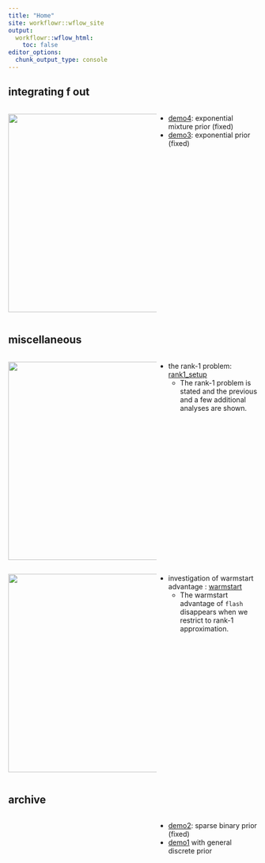 ```yaml
---
title: "Home"
site: workflowr::wflow_site
output:
  workflowr::wflow_html:
    toc: false
editor_options:
  chunk_output_type: console
---
```



## integrating f out



:::: {style="display: flex;"}
::: {style="min-width: 300px; max-width: 300px"}
<img src="https://joonsukkang.github.io/mf/figure/model_exp_mixture_prior.Rmd/unnamed-chunk-15-1.png" width="400">
:::
::: {}
+ [demo4](model_exp_mixture_prior.html): exponential mixture prior (fixed)
+ [demo3](model_exp_prior.html): exponential prior (fixed)


:::
::::


## miscellaneous

:::: {style="display: flex;"}
::: {style="min-width: 300px; max-width: 300px"}
<img src="https://joonsukkang.github.io/mf/figure/rank1_setup.Rmd/unnamed-chunk-7-1.png" width="400">
:::
::: {}
+ the rank-1 problem: [rank1_setup](rank1_setup.html)
  + The rank-1 problem is stated and the previous and a few additional analyses are shown.
:::
::::

:::: {style="display: flex;"}
::: {style="min-width: 300px; max-width: 300px"}
<img src="https://joonsukkang.github.io/mf/figure/warmstart.Rmd/unnamed-chunk-7-1.png" width="400">
:::
::: {}

+ investigation of warmstart advantage  : [warmstart](warmstart.html)
  + The warmstart advantage of `flash` disappears when we restrict to rank-1 approximation.

:::
::::

## archive
:::: {style="display: flex;"}
::: {style="min-width: 300px; max-width: 300px"}
:::
::: {}

+ [demo2](demo2_toy.html): sparse binary prior (fixed)
+ [demo1](demo_toy.html) with general discrete prior


:::
::::


